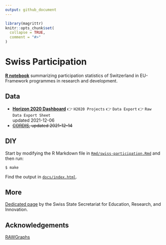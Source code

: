 ```yaml
---
output: github_document
---
```


<!-- README.md is generated from README.Rmd. Please edit that file -->

```r
library(magrittr)
knitr::opts_chunk$set(
  collapse = TRUE,
  comment = "#>"
)
```

# Swiss Participation

<!-- badges: start -->
<!-- badges: end -->

[**R notebook**](Rmd/swiss-participation.Rmd) summarizing participation statistics of Switzerland in EU-Framework programmes in research and development.

## Data

- [**Horizon 2020 Dashboard**](https://webgate.ec.europa.eu/dashboard) 👉 `H2020 Projects` 👉 `Data Export` 👉 `Raw Data Export Sheet`  
updated 2021-12-06
- ~~[CORDIS](https://data.europa.eu/data/datasets/cordish2020projects?locale=en), updated 2021-12-14~~


## DIY

Start by modifying the R Markdown file in [`Rmd/swiss-participation.Rmd`](Rmd/swiss-participation.Rmd) and then run:

```
$ make
```

Find the output in [`docs/index.html`](docs/index.html).


## More

[Dedicated page](https://www.sbfi.admin.ch/sbfi/en/home/research-and-innovation/international-cooperation-r-and-i/eu-framework-programmes-for-research/f-f-swiss-participation.html) by the Swiss State Secretariat for Education, Research, and Innovation.

## Acknowledgements

[RAWGraphs](https://rawgraphs.io/)